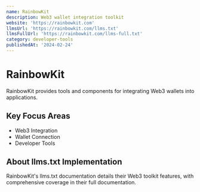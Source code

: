 ```yaml
---
name: RainbowKit
description: Web3 wallet integration toolkit
website: 'https://rainbowkit.com'
llmsUrl: 'https://rainbowkit.com/llms.txt'
llmsFullUrl: 'https://rainbowkit.com/llms-full.txt'
category: developer-tools
publishedAt: '2024-02-24'
---
```


# RainbowKit

RainbowKit provides tools and components for integrating Web3 wallets into applications.

## Key Focus Areas

- Web3 Integration
- Wallet Connection
- Developer Tools

## About llms.txt Implementation

RainbowKit's llms.txt documentation details their Web3 toolkit features, with comprehensive coverage in their full documentation.
